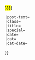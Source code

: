 <includeonly><mark class="{{{mark-class|template-facttext}}}" title="{{{title|}}}">{{{mark-text|{{{1|}}}}}}</mark>{{Fix
 |link={{{link|}}}
 |pre-text={{{pre-text|}}}
 |text={{{text|{{{2|}}}}}}
 |post-text={{{post-text|}}}
 |class={{{class|noprint Inline-Template Template-Fact}}}
 |title={{{title|}}}
 |special={{{special|}}}
 |date={{{fix-date|}}}
 |cat={{{fix-cat|}}}
 |cat-date={{{fix-cat-date|}}}
}}{{Namespace||[[Category:{{{cat|}}}]]}}</includeonly><noinclude>
{{Mark I
 |mark-text=来源请求的源模板
 |link=沸水反应堆
 |pre-text=这是一个
 |text=Mark I型反应堆
 |post-text=随时可能会爆炸
 |title=可以生成任意内联标签
}}
{{Documentation}}
</noinclude>
